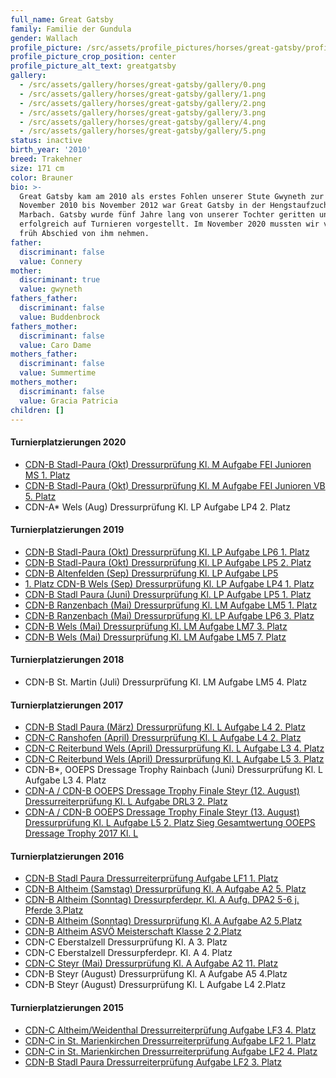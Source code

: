 ```yaml
---
full_name: Great Gatsby
family: Familie der Gundula
gender: Wallach
profile_picture: /src/assets/profile_pictures/horses/great-gatsby/profile_picture.png
profile_picture_crop_position: center
profile_picture_alt_text: greatgatsby
gallery:
  - /src/assets/gallery/horses/great-gatsby/gallery/0.png
  - /src/assets/gallery/horses/great-gatsby/gallery/1.png
  - /src/assets/gallery/horses/great-gatsby/gallery/2.png
  - /src/assets/gallery/horses/great-gatsby/gallery/3.png
  - /src/assets/gallery/horses/great-gatsby/gallery/4.png
  - /src/assets/gallery/horses/great-gatsby/gallery/5.png
status: inactive
birth_year: '2010'
breed: Trakehner
size: 171 cm
color: Brauner
bio: >-
  Great Gatsby kam am 2010 als erstes Fohlen unserer Stute Gwyneth zur Welt. Von
  November 2010 bis November 2012 war Great Gatsby in der Hengstaufzucht in
  Marbach. Gatsby wurde fünf Jahre lang von unserer Tochter geritten und
  erfolgreich auf Turnieren vorgestellt. Im November 2020 mussten wir viel zu
  früh Abschied von ihm nehmen. 
father:
  discriminant: false
  value: Connery
mother:
  discriminant: true
  value: gwyneth
fathers_father:
  discriminant: false
  value: Buddenbrock
fathers_mother:
  discriminant: false
  value: Caro Dame
mothers_father:
  discriminant: false
  value: Summertime
mothers_mother:
  discriminant: false
  value: Gracia Patricia
children: []
---
```

#### Turnierplatzierungen 2020

* [CDN-B Stadl-Paura (Okt) Dressurprüfung Kl. M Aufgabe FEI Junioren MS  1. Platz](/articles/great-gatsby-gewinnt-in-stadl-paura-dressurpruefung-kl-m)&#x20;
* [CDN-B Stadl-Paura (Okt) Dressurprüfung Kl. M Aufgabe FEI Junioren VB  5. Platz](/articles/great-gatsby-gewinnt-in-stadl-paura-dressurpruefung-kl-m)
* CDN-A\* Wels  (Aug) Dressurprüfung Kl. LP Aufgabe LP4  2. Platz

#### Turnierplatzierungen 2019

* [CDN-B Stadl-Paura (Okt) Dressurprüfung Kl. LP Aufgabe LP6  1. Platz](/articles/great-gatsby-gewinnt-die-lp-in-stadl-paura-wels-und-altenfelden)&#x20;
* [CDN-B Stadl-Paura (Okt) Dressurprüfung Kl. LP Aufgabe LP5  2. Platz](/articles/great-gatsby-gewinnt-die-lp-in-stadl-paura-wels-und-altenfelden)&#x20;
* [CDN-B Altenfelden (Sep) Dressurprüfung Kl. LP Aufgabe LP5](/articles/great-gatsby-gewinnt-die-lp-in-stadl-paura-wels-und-altenfelden) &#x20;
* [1. Platz CDN-B Wels (Sep) Dressurprüfung Kl. LP Aufgabe LP4  1. Platz](/articles/great-gatsby-gewinnt-die-lp-in-stadl-paura-wels-und-altenfelden)&#x20;
* [CDN-B Stadl Paura (Juni) Dressurprüfung Kl. LP Aufgabe LP5 1. Platz](/articles/great-gatsby-in-der-klasse-lp-angekommen)&#x20;
* [CDN-B Ranzenbach (Mai) Dressurprüfung Kl. LM Aufgabe LM5 1. Platz ](/articles/erfolgreiches-turnierwochenende-in-niederoesterreich)
* [CDN-B Ranzenbach (Mai) Dressurprüfung Kl. LP Aufgabe LP6  3. Platz](/articles/erfolgreiches-turnierwochenende-in-niederoesterreich)&#x20;
* [CDN-B Wels (Mai) Dressurprüfung Kl. LM Aufgabe LM7 3. Platz ](/articles/great-gatsby-platziert-sich-beim-cdn-b-in-wels)
* [CDN-B Wels (Mai) Dressurprüfung Kl. LM Aufgabe LM5 7. Platz](/articles/great-gatsby-platziert-sich-beim-cdn-b-in-wels)

#### Turnierplatzierungen 2018

* CDN-B St. Martin (Juli) Dressurprüfung Kl. LM Aufgabe LM5 4. Platz

#### Turnierplatzierungen 2017

* [CDN-B Stadl Paura (März) Dressurprüfung Kl. L Aufgabe L4 2. Platz](/articles/das-wintertraining-hat-sich-gelohnt)
* [CDN-C Ranshofen (April) Dressurprüfung Kl. L Aufgabe L4 2. Platz](/articles/das-wintertraining-hat-sich-gelohnt)&#x20;
* [CDN-C Reiterbund Wels (April) Dressurprüfung Kl. L Aufgabe L3 4. Platz ](/articles/turniere-in-gschwandt-und-wels)
* [CDN-C Reiterbund Wels (April) Dressurprüfung Kl. L Aufgabe L5 3. Platz](/articles/turniere-in-gschwandt-und-wels)&#x20;
* CDN-B\*, OOEPS Dressage Trophy Rainbach (Juni) Dressurprüfung Kl. L Aufgabe L3 4. Platz
* [CDN-A / CDN-B OOEPS Dressage Trophy Finale Steyr (12. August) Dressurreiterprüfung Kl. L Aufgabe DRL3 2. Platz](/articles/great-gatsby-und-sarah-gewinnen-ooeps-dressage-trophy)
* [CDN-A / CDN-B OOEPS Dressage Trophy Finale Steyr (13. August) Dressurprüfung Kl. L Aufgabe L5  2. Platz
  Sieg Gesamtwertung OOEPS Dressage Trophy 2017 Kl. L](/articles/great-gatsby-und-sarah-gewinnen-ooeps-dressage-trophy)

#### Turnierplatzierungen 2016

* [CDN-B Stadl Paura Dressurreiterprüfung Aufgabe LF1 1. Platz](/articles/turnier-cdn-b-stadl-paura-februar-2016)
* [CDN-B Altheim (Samstag) Dressurprüfung Kl. A Aufgabe A2 5. Platz ](/articles/turniere-im-mai-2016)
* [CDN-B Altheim (Sonntag) Dressurpferdepr. Kl. A Aufg. DPA2 5-6 j. Pferde 3.Platz ](/articles/turniere-im-mai-2016)
* [CDN-B Altheim  (Sonntag) Dressurprüfung Kl. A Aufgabe A2 5.Platz](/articles/turniere-im-mai-2016)&#x20;
* [CDN-B Altheim  ASVÖ Meisterschaft Klasse 2 2.Platz](/articles/turniere-im-mai-2016)&#x20;
* CDN-C Eberstalzell Dressurprüfung Kl. A 3. Platz&#x20;
* CDN-C Eberstalzell Dressurpferdepr. Kl. A 4. Platz&#x20;
* [CDN-C Steyr  (Mai) Dressurprüfung Kl. A Aufgabe A2 11. Platz](/articles/turniere-im-mai-2016)&#x20;
* CDN-B Steyr (August) Dressurprüfung Kl. A Aufgabe A5 4.Platz&#x20;
* CDN-B Steyr (August) Dressurprüfung Kl. L Aufgabe L4 2.Platz

#### Turnierplatzierungen 2015

* [CDN-C Altheim/Weidenthal Dressurreiterprüfung Aufgabe LF3 4. Platz](/articles/great-gatsby-s-erfolgreicher-turnierstart)
* [CDN-C in St. Marienkirchen Dressurreiterprüfung Aufgabe LF2 1. Platz ](/articles/great-gatsby-s-erfolgreicher-turnierstart)
* [CDN-C in St. Marienkirchen Dressurreiterprüfung Aufgabe LF2 4. Platz](/articles/great-gatsby-s-erfolgreicher-turnierstart)&#x20;
* [CDN-B Stadl Paura Dressurreiterprüfung Aufgabe LF2 3. Platz](/articles/great-gatsby-s-erfolgreicher-turnierstart)

